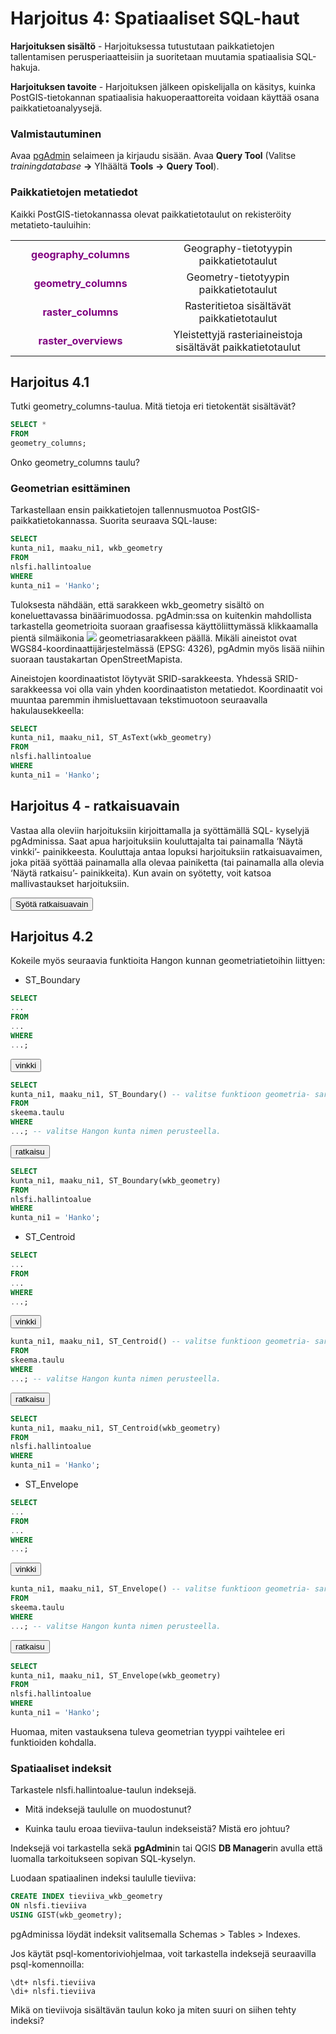 # Harjoitus 4: Spatiaaliset SQL-haut

**Harjoituksen sisältö** - Harjoituksessa tutustutaan paikkatietojen tallentamisen perusperiaatteisiin ja suoritetaan muutamia spatiaalisia SQL-hakuja.

**Harjoituksen tavoite** - Harjoituksen jälkeen opiskelijalla on käsitys, kuinka PostGIS-tietokannan spatiaalisia hakuoperaattoreita voidaan käyttää osana paikkatietoanalyysejä.

### Valmistautuminen

Avaa [pgAdmin](/pgadmin) selaimeen ja kirjaudu sisään. Avaa **Query Tool** (Valitse *trainingdatabase* **-\>** Ylhäältä **Tools** **-\>** **Query Tool**).

### Paikkatietojen metatiedot

Kaikki PostGIS-tietokannassa olevat paikkatietotaulut on rekisteröity metatieto-tauluihin:

|                                               |                                                             |
|:------------------------------:|:--------------------------------------:|
| [**geography_columns**]{style="color:purple"} |           Geography-tietotyypin paikkatietotaulut           |
| [**geometry_columns**]{style="color:purple"}  |           Geometry-tietotyypin paikkatietotaulut            |
|  [**raster_columns**]{style="color:purple"}   |         Rasteritietoa sisältävät paikkatietotaulut          |
| [**raster_overviews**]{style="color:purple"}  | Yleistettyjä rasteriaineistoja sisältävät paikkatietotaulut |

## Harjoitus 4.1

Tutki geometry_columns-taulua. Mitä tietoja eri tietokentät sisältävät?

::: code-box
``` sql
SELECT *
FROM
geometry_columns;
```
:::

::: hint-box
Onko geometry_columns taulu?
:::

### Geometrian esittäminen

Tarkastellaan ensin paikkatietojen tallennusmuotoa PostGIS-paikkatietokannassa. Suorita seuraava SQL-lause:

::: code-box
``` sql
SELECT
kunta_ni1, maaku_ni1, wkb_geometry
FROM
nlsfi.hallintoalue
WHERE
kunta_ni1 = 'Hanko';
```
:::

Tuloksesta nähdään, että sarakkeen wkb_geometry sisältö on koneluettavassa binäärimuodossa. pgAdmin:ssa on kuitenkin mahdollista tarkastella geometrioita suoraan graafisessa käyttöliittymässä klikkaamalla pientä silmäikonia ![](img/pgadmin_geom.png) geometriasarakkeen päällä. Mikäli aineistot ovat WGS84-koordinaattijärjestelmässä (EPSG: 4326), pgAdmin myös lisää niihin suoraan taustakartan OpenStreetMapista.

Aineistojen koordinaatistot löytyvät SRID-sarakkeesta. Yhdessä SRID-sarakkeessa voi olla vain yhden koordinaatiston metatiedot. Koordinaatit voi muuntaa paremmin ihmisluettavaan tekstimuotoon seuraavalla hakulausekkeella:

::: code-box
``` sql
SELECT
kunta_ni1, maaku_ni1, ST_AsText(wkb_geometry)
FROM
nlsfi.hallintoalue
WHERE
kunta_ni1 = 'Hanko';
```
:::

## Harjoitus 4 - ratkaisuavain

Vastaa alla oleviin harjoituksiin kirjoittamalla ja syöttämällä SQL- kyselyjä pgAdminissa. Saat apua harjoituksiin kouluttajalta tai painamalla 'Näytä vinkki'- painikkeesta. Kouluttaja antaa lopuksi harjoituksiin ratkaisuavaimen, joka pitää syöttää painamalla alla olevaa painiketta (tai painamalla alla olevia 'Näytä ratkaisu'- painikkeita). Kun avain on syötetty, voit katsoa mallivastaukset harjoituksiin.

<button onclick="enterToken()" class="btn">Syötä ratkaisuavain</button>

## Harjoitus 4.2

Kokeile myös seuraavia funktioita Hangon kunnan geometriatietoihin liittyen:

-   ST_Boundary

::: code-box
``` sql
SELECT
...
FROM
...
WHERE
...;
```
:::

<button onclick="toggleAnswer(this)" class="btn answer_btn">vinkki</button>

::: hidden-box
:::code-box
```sql
SELECT
kunta_ni1, maaku_ni1, ST_Boundary() -- valitse funktioon geometria- sarake
FROM
skeema.taulu
WHERE
...; -- valitse Hangon kunta nimen perusteella.
```
:::
:::

<button onclick="toggleAnswer(this)" class="btn answer_btn token">ratkaisu</button>

::: hidden-box
::: code-box
``` sql
SELECT
kunta_ni1, maaku_ni1, ST_Boundary(wkb_geometry)
FROM
nlsfi.hallintoalue
WHERE
kunta_ni1 = 'Hanko';
```
:::
:::

-   ST_Centroid

::: code-box
``` sql
SELECT
...
FROM
...
WHERE
...;
```
:::

<button onclick="toggleAnswer(this)" class="btn answer_btn">vinkki</button>

::: hidden-box
:::code-box
```sql
kunta_ni1, maaku_ni1, ST_Centroid() -- valitse funktioon geometria- sarake
FROM
skeema.taulu
WHERE
...; -- valitse Hangon kunta nimen perusteella.
```
:::
:::

<button onclick="toggleAnswer(this)" class="btn answer_btn token">ratkaisu</button>


::: hidden-box
::: code-box
``` sql
SELECT
kunta_ni1, maaku_ni1, ST_Centroid(wkb_geometry)
FROM
nlsfi.hallintoalue
WHERE
kunta_ni1 = 'Hanko';
```
:::
:::

-   ST_Envelope

::: code-box
``` sql
SELECT
...
FROM
...
WHERE
...;
```
:::

<button onclick="toggleAnswer(this)" class="btn answer_btn">vinkki</button>

::: hidden-box
:::code-box
```sql
kunta_ni1, maaku_ni1, ST_Envelope() -- valitse funktioon geometria- sarake
FROM
skeema.taulu
WHERE
...; -- valitse Hangon kunta nimen perusteella.
```
:::
:::

<button onclick="toggleAnswer(this)" class="btn answer_btn token">ratkaisu</button>

::: hidden-box
::: code-box
``` sql
SELECT
kunta_ni1, maaku_ni1, ST_Envelope(wkb_geometry)
FROM
nlsfi.hallintoalue
WHERE
kunta_ni1 = 'Hanko';
```
:::
:::

Huomaa, miten vastauksena tuleva geometrian tyyppi vaihtelee eri funktioiden kohdalla.

### Spatiaaliset indeksit

Tarkastele nlsfi.hallintoalue-taulun indeksejä. 

- Mitä indeksejä taululle on muodostunut? 

- Kuinka taulu eroaa tieviiva-taulun indekseistä? Mistä ero johtuu?

Indeksejä voi tarkastella sekä **pgAdmin**in tai QGIS **DB Manager**in avulla että luomalla tarkoitukseen sopivan SQL-kyselyn.

Luodaan spatiaalinen indeksi taululle tieviiva:

::: code-box
``` sql
CREATE INDEX tieviiva_wkb_geometry
ON nlsfi.tieviiva
USING GIST(wkb_geometry);
```
:::

pgAdminissa löydät indeksit valitsemalla Schemas \> Tables \> Indexes.

Jos käytät psql-komentoriviohjelmaa, voit tarkastella indeksejä seuraavilla psql-komennoilla:

::: commandline-box
```         
\dt+ nlsfi.tieviiva
\di+ nlsfi.tieviiva
```
:::

Mikä on tieviivoja sisältävän taulun koko ja miten suuri on siihen tehty indeksi?

